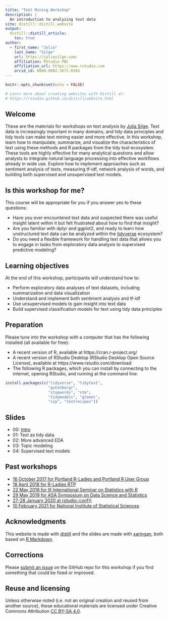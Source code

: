 ```yaml
---
title: "Text Mining Workshop"
description: |
  An introduction to analyzing text data
site: distill::distill_website
output:
  distill::distill_article:
    toc: true
author:
  - first_name: "Julia"
    last_name: "Silge"
    url: https://juliasilge.com/
    affiliation: RStudio PBC
    affiliation_url: https://www.rstudio.com
    orcid_id: 0000-0002-3671-836X
---
```


```r
knitr::opts_chunk$set(echo = FALSE)

# Learn more about creating websites with Distill at:
# https://rstudio.github.io/distill/website.html

```


## Welcome

These are the materials for workshops on text analysis by [Julia Silge](https://juliasilge.com/). Text data is increasingly important in many domains, and tidy data principles and tidy tools can make text mining easier and more effective. In this workshop, learn how to manipulate, summarize, and visualize the characteristics of text using these methods and R packages from the tidy tool ecosystem. These tools are highly effective for many analytical questions and allow analysts to integrate natural language processing into effective workflows already in wide use. Explore how to implement approaches such as sentiment analysis of texts, measuring tf-idf, network analysis of words, and building both supervised and unsupervised text models.

## Is this workshop for me?

This course will be appropriate for you if you answer yes to these questions:

- Have you ever encountered text data and suspected there was useful insight latent within it but felt frustrated about how to find that insight?
- Are you familiar with dplyr and ggplot2, and ready to learn how unstructured text data can be analyzed within the [tidyverse](https://www.tidyverse.org/) ecosystem?
- Do you need a flexible framework for handling text data that allows you to engage in tasks from exploratory data analysis to supervised predictive modeling?


## Learning objectives

At the end of this workshop, participants will understand how to: 

- Perform exploratory data analyses of text datasets, including summarization and data visualization
- Understand and implement both sentiment analysis and tf-idf
- Use unsupervised models to gain insight into text data
- Build supervised classification models for text using tidy data principles


## Preparation

Please tune into the workshop with a computer that has the following installed (all available for free):

- A recent version of R, available at https://cran.r-project.org/
- A recent version of RStudio Desktop (RStudio Desktop Open Source License), available at https://www.rstudio.com/download
- The following R packages, which you can install by connecting to the internet, opening RStudio, and running at the command line:

```r
install.packages(c("tidyverse", "tidytext", 
                   "gutenbergr",
                   "stopwords", "stm",
                   "tidymodels", "glmnet", 
                   "vip", "textrecipes"))

```

## Slides

- 00: [Intro](slides/00-intro.html)
- 01: Text as tidy data
- 02: More advanced EDA
- 03: Topic modeling
- 04: Supervised text models

## Past workshops

- [16 October 2017 for Portland R-Ladies and Portland R User Group](https://www.meetup.com/R-Ladies-PDX/events/243376514/)
- [18 April 2018 for R-Ladies RTP](https://www.meetup.com/R-Ladies-RTP/events/248456720/)
- [22 May 2018 for III International Seminar on Statistics with R](https://ser2018.weebly.com/programmee.html)
- [29 May 2019 for ASA Symposium on Data Science and Statistics](https://github.com/juliasilge/sdss2019)
- [27-28 January 2020 at rstudio::conf()](https://education.rstudio.com/blog/2020/02/conf20-tidytext/)
- [10 February 2021 for National Institute of Statistical Sciences](https://www.niss.org/events/essential-data-science-business-unstructured-data-analysis-text-mining-tidy-data-principles)



## Acknowledgments {.appendix}

This website is made with [distill](https://rstudio.github.io/distill/) and the slides are made with [xaringan](https://github.com/yihui/xaringan), both based on [R Markdown](https://rmarkdown.rstudio.com/).

## Corrections {.appendix}

Please [submit an issue](https://github.com/juliasilge/tidytext-tutorial/issues) on the GitHub repo for this workshop if you find something that could be fixed or improved.

## Reuse and licensing {.appendix}

Unless otherwise noted (i.e. not an original creation and reused from another source), these educational materials are licensed under Creative Commons Attribution [CC BY-SA 4.0](https://creativecommons.org/licenses/by-sa/4.0/).
